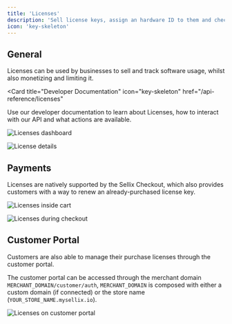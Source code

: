 ```yaml
---
title: 'Licenses'
description: 'Sell license keys, assign an hardware ID to them and check the validity of your customers'
icon: 'key-skeleton'
---
```


## General

Licenses can be used by businesses to sell and track software usage, whilst also monetizing and limiting it.

<Card
  title="Developer Documentation"
  icon="key-skeleton"
  href="/api-reference/licenses"
>
  Use our developer documentation to learn about Licenses, how to interact with our API and what actions are available.
</Card>

<img
  className="block"
  src="/images/licenses/dashboard.png"
  alt="Licenses dashboard"
/>

<img
  className="block"
  src="/images/licenses/dashboard-detail.png"
  alt="License details"
/>

## Payments

Licenses are natively supported by the Sellix Checkout, which also provides customers with a way to renew an already-purchased license key.

<img
  className="block"
  src="/images/licenses/cart.png"
  alt="Licenses inside cart"
/>

<img
  className="block"
  src="/images/licenses/checkout.png"
  alt="Licenses during checkout"
/>

## Customer Portal

Customers are also able to manage their purchase licenses through the customer portal.

<Info>The customer portal can be accessed through the merchant domain `MERCHANT_DOMAIN/customer/auth`, `MERCHANT_DOMAIN` is composed with either a custom domain (if connected) or the store name (`YOUR_STORE_NAME.mysellix.io`).</Info>

<img
  className="block"
  src="/images/licenses/customer-portal.png"
  alt="Licenses on customer portal"
/>